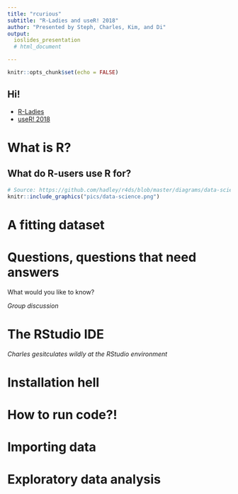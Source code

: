 ```yaml
---
title: "rcurious"
subtitle: "R-Ladies and useR! 2018"
author: "Presented by Steph, Charles, Kim, and Di"
output: 
  ioslides_presentation
  # html_document

---
```


```r
knitr::opts_chunk$set(echo = FALSE)
```

## Hi!

- [R-Ladies](https://rladies.org/)
- [useR! 2018](https://user2018.r-project.org/)

# What is R?

## What do R-users use R for?

```r
# Source: https://github.com/hadley/r4ds/blob/master/diagrams/data-science.png
knitr::include_graphics("pics/data-science.png")
```

# A fitting dataset

# Questions, questions that need answers

What would you like to know?

*Group discussion*

# The RStudio IDE

*Charles gesitculates wildly at the RStudio environment* 

# Installation hell

# How to run code?!

# Importing data

# Exploratory data analysis
